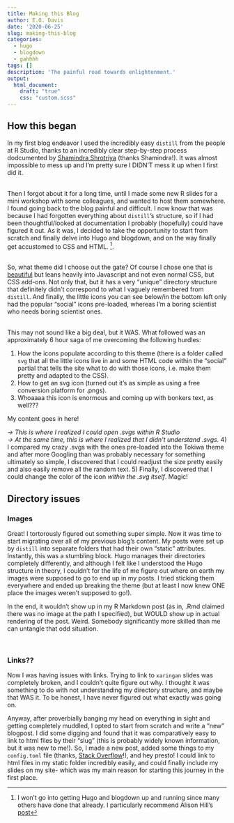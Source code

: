 ```yaml
---
title: Making this Blog
author: E.O. Davis
date: '2020-06-25'
slug: making-this-blog
categories:
  - hugo
  - blogdown
  - gahhhh
tags: []
description: 'The painful road towards enlightenment.'
output:
  html_document:
    draft: "true"
    css: "custom.scss"
---
```


## How this began

In my first blog endeavor I used the incredibly easy `distill` from the people at R Studio, thanks to an incredibly clear step-by-step process dodcumented by [Shamindra Shrotriya](https://www.shamindras.com/posts/2019-07-11-shrotriya2019distillpt1/) (thanks Shamindra!). It was almost impossible to mess up and I'm pretty sure I DIDN'T mess it up when I first did it.

\
Then I forgot about it for a long time, until I made some new R slides for a mini workshop with some colleagues, and wanted to host them somewhere. I found going back to the blog painful and difficult. I now know that was because I had forgotten everything about `distill`'s structure, so if I had been thoughtful/looked at documentation I probably (hopefully) could have figured it out. As it was, I decided to take the opportunity to start from scratch and finally delve into Hugo and blogdown, and on the way finally get accustomed to CSS and HTML. ^[I won't go into getting Hugo and blogdown up and running since many others have done that already. I particularly recommend Alison Hill's [post](https://alison.rbind.io/post/2017-06-12-up-and-running-with-blogdown/)].

\
So, what theme did I choose out the gate? Of course I chose one that is [beautiful](https://github.com/heyeshuang/hugo-theme-tokiwa/tree/master/exampleSite) but leans heavily into Javascript and not even normal CSS, but CSS add-ons. Not only that, but it has a very "unique" directory structure that definitely didn't correspond to what I vaguely remembered from `distill`. And finally, the little icons you can see below/in the bottom left only had the popular "social" icons pre-loaded, whereas I'm a boring scientist who needs boring scientist ones. 

\
This may not sound like a big deal, but it WAS. What followed was an approximately 6 hour saga of me overcoming the following hurdles:

1) How the icons populate according to this theme (there is a folder called `svg` that all the little icons live in and some HTML code within the "social" partial that tells the site what to do with those icons, i.e. make them pretty and adapted to the CSS).
2) How to get an svg icon (turned out it's as simple as using a free conversion platform for .pngs).
3) Whoaaaa this icon is enormous and coming up with bonkers text, as well???

:::standard

My content goes in here!

:::

  *-> This is where I realized I could open .svgs within R Studio*
  \
  *-> At the same time, this is where I realized that I didn't understand .svgs.*
4) I compared my crazy .svgs with the ones pre-loaded into the Tokiwa theme and after more Googling than was probably necessary for something ultimately so simple, I discovered that I could readjust the size pretty easily and also easily remove all the random text.
5) Finally, I discovered that I could change the color of the icon *within the .svg itself*. Magic!

## Directory issues
### Images
Great! I tortorously figured out something super simple. Now it was time to start migrating over all of my previous blog's content. My posts were set up by `distill` into separate folders that had their own "static" attributes. Instantly, this was a stumbling block. Hugo manages their directories completely differently, and although I felt like I understood the Hugo structure in theory, I couldn't for the life of me figure out where on earth my images were supposed to go to end up in my posts. I tried sticking them everywhere and ended up breaking the theme (but at least I now knew ONE place the images weren't supposed to go!).

In the end, it wouldn't show up in my R Markdown post (as in, .Rmd claimed there was no image at the path I specified), but WOULD show up in actual rendering of the post. Weird. Somebody significantly more skilled than me can untangle that odd situation.
<br>

\

### Links??
Now I was having issues with links. Trying to link to `xaringan` slides was completely broken, and I couldn't quite figure out why. I thought it was something to do with not understanding my directory structure, and maybe that WAS it. To be honest, I have never figured out what exactly was going on.

Anyway, after proverbially banging my head on everything in sight and getting completely muddled, I opted to start from scratch and write a "new" blogpost. I did some digging and found that it was comparatively easy to link to html files by their "slug" (this is probably widely known information, but it was new to me!). So, I made a new post, added some things to my `config.toml` file (thanks, [Stack Overflow](https://stackoverflow.com/questions/55930617/linking-to-another-post-in-blogdown)!), and hey presto! I could link to html files in my static folder incredibly easily, and could finally include my slides on my site- which was my main reason for starting this journey in the first place.